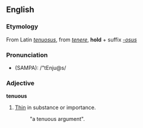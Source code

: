 ==English==

===Etymology===
From Latin ''[[tenuosus]]'', from ''[[tenere]]'', '''hold''' + suffix ''[[-osus]]''

===Pronunciation===
*(SAMPA): /"tEnju@s/

===Adjective===
'''tenuous'''
# [[Thin]] in substance or importance.
#: "a tenuous argument".